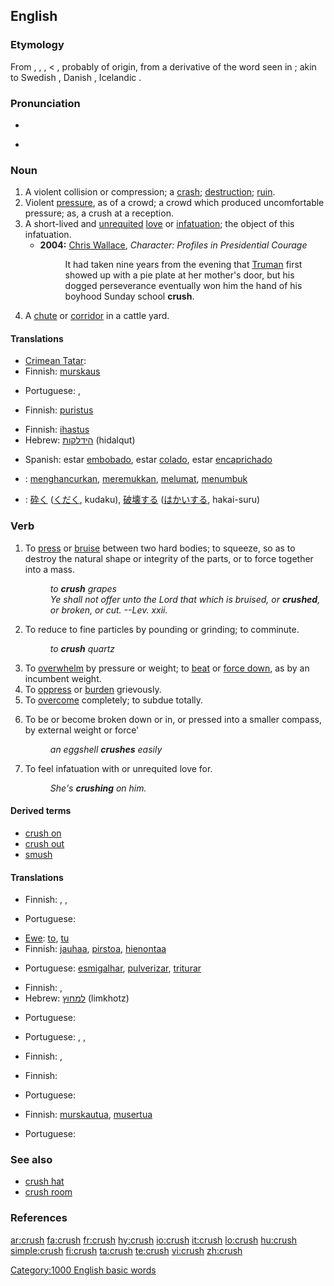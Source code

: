 {{wikipedia}}
==English==

===Etymology===
From {{ME.}} {{term|cruschen|lang=enm}}, {{term|crousshen|lang=enm}}, {{OF.}} {{term|cruisir|lang=fro}}, {{term|croissir|lang=fro}} < {{LL.}} {{term|cruscire|lang=la}}, probably of {{Ger.}} origin, from a derivative of the word seen in {{Goth.}} {{term|||tr=kruistan|to gnash|lang=got}}; akin to Swedish {{term|krysta||to squeeze|lang=sv}}, Danish {{term|kryste|lang=da}}, Icelandic {{term|kreysta|lang=is}}.

===Pronunciation===
*{{IPA|/krʌʃ/}}
*{{audio|en-us-crush.ogg|Audio (US)}}
*:{{rhymes|ʌʃ}}

===Noun===
{{en-noun|crushes}}

# A violent collision or compression; a [[crash]]; [[destruction]]; [[ruin]].
# Violent [[pressure]], as of a crowd; a crowd which produced uncomfortable pressure; as, a crush at a reception.
# A short-lived and [[unrequited]] [[love]] or [[infatuation]]; the object of this infatuation.
#*'''2004:''' [[w: Chris Wallace (journalist)|Chris Wallace]], ''Character:  Profiles in Presidential Courage''
#*:It had taken nine years from the evening that [[w:Harry Truman|Truman]] first showed up with a pie plate at her mother's door, but his dogged perseverance eventually won him the hand of his boyhood Sunday school '''crush'''.
# A [[chute]] or [[corridor]] in a cattle yard.

====Translations====
{{trans-top|a violent collision or compression}}
* [[Crimean Tatar]]: {{tø|crh|taptamaq|xs=Crimean Tatar}}
* Finnish: [[murskaus]]
{{trans-mid}}
* Portuguese: {{t+|pt|choque|m}}, {{t+|pt|colisão|m}}
{{trans-bottom}}

{{trans-top|violent pressure, as of a crowd}}
* Finnish: [[puristus]]
{{trans-mid}}
{{trans-bottom}}

{{trans-top|a short-lived and unrequited love or infatuation}}
* Finnish: [[ihastus]]
* Hebrew: [[הידלקות]] (hidalqut) {{f}}
{{trans-mid}}
* Spanish: estar [[embobado]], estar [[colado]], estar [[encaprichado]]
{{trans-bottom}}

{{trans-top|a chute or corridor in a cattle yard}}
{{trans-mid}}
{{trans-bottom}}

{{checktrans-top}}
*{{ttbc|Indonesian}}: [[hancur|menghancurkan]], [[remuk|meremukkan]], [[lumat|melumat]], [[tumbuk|menumbuk]]
*{{ttbc|Japanese}}: [[砕く]] ([[くだく]], kudaku), [[破壊]]する ([[はかい]]する, hakai-suru)
{{checktrans-bottom}}

===Verb===
{{en-verb|crush|es}}

# To [[press]] or [[bruise]] between two hard bodies; to squeeze, so as to destroy the natural shape or integrity of the parts, or to force together into a mass. 
#: ''to '''crush''' grapes''
#:''Ye shall not offer unto the Lord that which is bruised, or '''crushed''', or broken, or cut. --Lev. xxii.''
# To reduce to fine particles by pounding or grinding; to comminute.
#: ''to '''crush''' quartz''
# To [[overwhelm]] by pressure or weight; to [[beat]] or [[force down]], as by an incumbent weight.
# To [[oppress]] or [[burden]] grievously.
# To [[overcome]] completely; to subdue totally.
# {{intransitive}} To be or become broken down or in, or pressed into a smaller compass, by external weight or force'
#: ''an eggshell '''crushes''' easily''
# To feel infatuation with or unrequited love for.
#: ''She's '''crushing''' on him.''

====Derived terms====
*[[crush on]]
*[[crush out]]
*[[smush]]

====Translations====
{{trans-top|to press or bruise between two hard bodies}}
* Finnish: {{t-|fi|murskata}}, {{t-|fi|musertaa}}, {{t-|fi|rusentaa}}
{{trans-mid}}
* Portuguese: {{t+|pt|amassar}}
{{trans-bottom}}

{{trans-top|to reduce to fine particles by pounding or grinding}}
* [[Ewe]]: [[to]], [[tu]]
* Finnish: [[jauhaa]], [[pirstoa]], [[hienontaa]]
{{trans-mid}}
* Portuguese: [[esmigalhar]], [[pulverizar]], [[triturar]]
{{trans-bottom}}

{{trans-top|to overwhelm by pressure or weight}}
* Finnish: {{t-|fi|murskata}}, {{t-|fi|musertaa}}
* Hebrew: [[למחוץ]] (limkhotz)
{{trans-mid}}
* Portuguese: {{t+|pt|esmagar}}
{{trans-bottom}}

{{trans-top|to oppress or burden grievously}}
* Portuguese: {{t+|pt|dominar}}, {{t+|pt|subjugar}}, {{t+|pt|vencer}}
{{trans-mid}}
{{trans-bottom}}

{{trans-top|to overcome completely}}
* Finnish: {{t-|fi|murskata}}, {{t-|fi|nujertaa}}
{{trans-mid}}
{{trans-bottom}}

{{trans-top|to crush out}}
* Finnish: {{t-|fi|musertaa}}
{{trans-mid}}
* Portuguese: {{t+|pt|espremer}}
{{trans-bottom}}

{{trans-top|to be or become broken down or in}}
* Finnish: [[murskautua]], [[musertua]]
{{trans-mid}}
* Portuguese: {{t+|pt|moer}}
{{trans-bottom}}

===See also===
*[[crush hat]]
*[[crush room]]

===References===
{{R:1913}}

{{webster}}

[[Category:1000 English basic words]]

[[ar:crush]]
[[fa:crush]]
[[fr:crush]]
[[hy:crush]]
[[io:crush]]
[[it:crush]]
[[lo:crush]]
[[hu:crush]]
[[simple:crush]]
[[fi:crush]]
[[ta:crush]]
[[te:crush]]
[[vi:crush]]
[[zh:crush]]